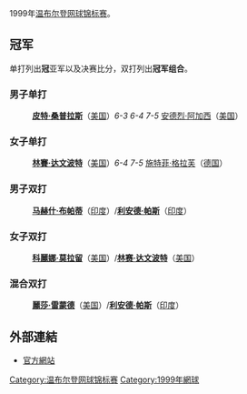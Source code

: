 {{noteTA
|T=zh-cn:1999年温布尔登网球锦标赛;zh-hk:1999年溫布頓網球錦標賽;zh-tw:1999年溫布頓網球錦標賽
|G1=Tennis
|1=zh-hans:温布尔登;zh-hk:溫布頓;zh-tw:溫布頓;
}}

1999年[[温布尔登网球锦标赛|温布尔登网球锦标赛]]。

== 冠军 ==
单打列出'''冠'''亚军以及决赛比分，双打列出'''冠军组合'''。

=== 男子单打 ===
{{main|1999年溫布頓網球錦標賽男子單打比賽}}
:'''[[皮特·桑普拉斯|皮特·桑普拉斯]]'''（[[美国|美国]]）''6-3 6-4 7-5'' [[安德烈·阿加西|安德烈·阿加西]]（[[美国|美国]]）

=== 女子单打 ===
{{main|1999年溫布頓網球錦標賽女子單打比賽}}
:'''[[林賽·达文波特|林賽·达文波特]]'''（[[美国|美国]]）''6-4 7-5'' [[施特菲·格拉芙|施特菲·格拉芙]]（[[德国|德国]]）

=== 男子双打 ===
{{main|1999年溫布頓網球錦標賽男子雙打比賽}}
:'''[[马赫什·布帕蒂|马赫什·布帕蒂]]'''（[[印度|印度]]）/'''[[利安德·帕斯|利安德·帕斯]]'''（[[印度|印度]]）

=== 女子双打 ===
{{main|1999年溫布頓網球錦標賽女子雙打比賽}}
:'''[[科麗娜·莫拉留|科麗娜·莫拉留]]'''（[[美国|美国]]）/'''[[林赛·达文波特|林赛·达文波特]]'''（[[美国|美国]]）

=== 混合双打 ===
{{main|1999年溫布頓網球錦標賽混合雙打比賽}}
:'''[[麗莎·雷蒙德|麗莎·雷蒙德]]'''（[[美国|美国]]）/'''[[利安德·帕斯|利安德·帕斯]]'''（[[印度|印度]]）

== 外部連結 ==
*[http://www.wimbledon.org/ 官方網站]{{Wayback|url=http://www.wimbledon.org/ |date=20080904135640 }}

{{start box}}
{{succession box|[[1998年温布尔登网球锦标赛|1998年温布尔登网球锦标赛]]|[[2000年温布尔登网球锦标赛|2000年温布尔登网球锦标赛]]|[[温布尔登网球锦标赛|温布尔登网球锦标赛]]|1999年}}
{{succession box|[[1999年法国网球公开赛|1999年法国网球公开赛]]|[[1999年美国网球公开赛|1999年美国网球公开赛]]|[[网球大满贯|网球大满贯]]|1999年}}
{{end box}}
{{温网列表}}

[[Category:温布尔登网球锦标赛|Category:温布尔登网球锦标赛]]
[[Category:1999年網球|Category:1999年網球]]